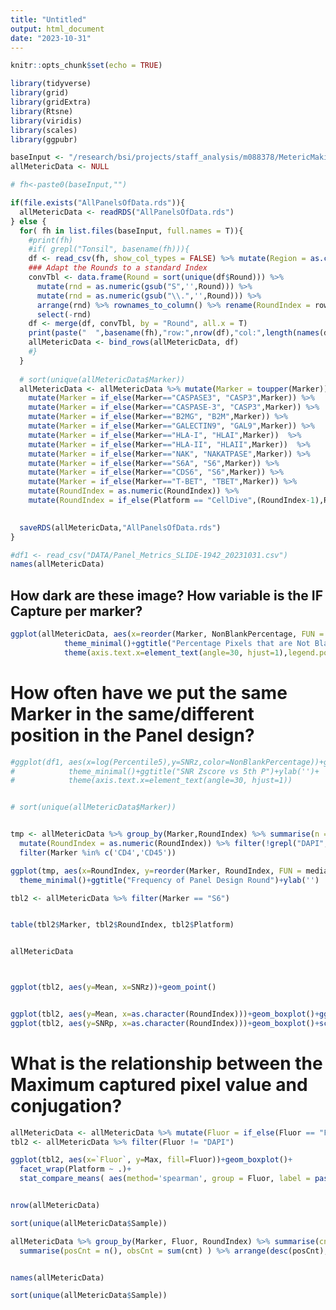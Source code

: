 ```yaml
---
title: "Untitled"
output: html_document
date: "2023-10-31"
---
```


```r
knitr::opts_chunk$set(echo = TRUE)

library(tidyverse)
library(grid)
library(gridExtra)
library(Rtsne)
library(viridis)
library(scales)
library(ggpubr)

```



```r
baseInput <- "/research/bsi/projects/staff_analysis/m088378/MetericMaking/DATA/"
allMetericData <- NULL

# fh<-paste0(baseInput,"")

if(file.exists("AllPanelsOfData.rds")){
  allMetericData <- readRDS("AllPanelsOfData.rds")
} else {
  for( fh in list.files(baseInput, full.names = T)){
    #print(fh)
    #if( grepl("Tonsil", basename(fh))){
    df <- read_csv(fh, show_col_types = FALSE) %>% mutate(Region = as.character(Region))
    ### Adapt the Rounds to a standard Index
    convTbl <- data.frame(Round = sort(unique(df$Round))) %>% 
      mutate(rnd = as.numeric(gsub("S",'',Round))) %>%
      mutate(rnd = as.numeric(gsub("\\.",'',Round))) %>%
      arrange(rnd) %>% rownames_to_column() %>% rename(RoundIndex = rowname) %>%
      select(-rnd)
    df <- merge(df, convTbl, by = "Round", all.x = T) 
    print(paste("  ",basename(fh),"row:",nrow(df),"col:",length(names(df))))
    allMetericData <- bind_rows(allMetericData, df)
    #}
  }
  
  # sort(unique(allMetericData$Marker))
  allMetericData <- allMetericData %>% mutate(Marker = toupper(Marker)) %>%
    mutate(Marker = if_else(Marker=="CASPASE3", "CASP3",Marker)) %>% 
    mutate(Marker = if_else(Marker=="CASPASE-3", "CASP3",Marker)) %>% 
    mutate(Marker = if_else(Marker=="B2MG", "B2M",Marker)) %>% 
    mutate(Marker = if_else(Marker=="GALECTIN9", "GAL9",Marker)) %>% 
    mutate(Marker = if_else(Marker=="HLA-I", "HLAI",Marker))  %>% 
    mutate(Marker = if_else(Marker=="HLA-II", "HLAII",Marker))  %>% 
    mutate(Marker = if_else(Marker=="NAK", "NAKATPASE",Marker)) %>%
    mutate(Marker = if_else(Marker=="S6A", "S6",Marker)) %>%
    mutate(Marker = if_else(Marker=="CDS6", "S6",Marker)) %>%
    mutate(Marker = if_else(Marker=="T-BET", "TBET",Marker)) %>%
    mutate(RoundIndex = as.numeric(RoundIndex)) %>%
    mutate(RoundIndex = if_else(Platform == "CellDive",(RoundIndex-1),RoundIndex ))

  
  saveRDS(allMetericData,"AllPanelsOfData.rds")
}

#df1 <- read_csv("DATA/Panel_Metrics_SLIDE-1942_20231031.csv")
names(allMetericData)
```

## How dark are these image? How variable is the IF Capture per marker?

```r

ggplot(allMetericData, aes(x=reorder(Marker, NonBlankPercentage, FUN = median), y=NonBlankPercentage, fill=Marker))+geom_boxplot()+coord_flip()+
            theme_minimal()+ggtitle("Percentage Pixels that are Not Blank (Pixel > 0)")+xlab('')+
            theme(axis.text.x=element_text(angle=30, hjust=1),legend.position = 'none') 

```

# How often have we put the same Marker in the same/different position in the Panel design?

```r
#ggplot(df1, aes(x=log(Percentile5),y=SNRz,color=NonBlankPercentage))+geom_point()+
#            theme_minimal()+ggtitle("SNR Zscore vs 5th P")+ylab('')+
#            theme(axis.text.x=element_text(angle=30, hjust=1)) 


# sort(unique(allMetericData$Marker))


tmp <- allMetericData %>% group_by(Marker,RoundIndex) %>% summarise(n = n()) %>% 
  mutate(RoundIndex = as.numeric(RoundIndex)) %>% filter(!grepl("DAPI",Marker)) %>%
  filter(Marker %in% c('CD4','CD45'))

ggplot(tmp, aes(x=RoundIndex, y=reorder(Marker, RoundIndex, FUN = median), size=n, color=n))+ geom_point()+
  theme_minimal()+ggtitle("Frequency of Panel Design Round")+ylab('')


```


```r

tbl2 <- allMetericData %>% filter(Marker == "S6")


table(tbl2$Marker, tbl2$RoundIndex, tbl2$Platform)


allMetericData 



ggplot(tbl2, aes(y=Mean, x=SNRz))+geom_point()


ggplot(tbl2, aes(y=Mean, x=as.character(RoundIndex)))+geom_boxplot()+ggtitle("S6 Average IF intensity")
ggplot(tbl2, aes(y=SNRp, x=as.character(RoundIndex)))+geom_boxplot()+scale_y_continuous(trans='log10')+facet_grid(. ~ Fluor)


```




# What is the relationship between the Maximum captured pixel value and conjugation?

```r

allMetericData <- allMetericData %>% mutate(Fluor = if_else(Fluor == "FITC", "Cy2", Fluor))
tbl2 <- allMetericData %>% filter(Fluor != "DAPI")

ggplot(tbl2, aes(x=`Fluor`, y=Max, fill=Fluor))+geom_boxplot()+
  facet_wrap(Platform ~ .)+
  stat_compare_means( aes(method='spearman', group = Fluor, label = paste0(..p.signif..," (",p.format,")")))


nrow(allMetericData)

sort(unique(allMetericData$Sample))


```


```r
allMetericData %>% group_by(Marker, Fluor, RoundIndex) %>% summarise(cnt = n()) %>% group_by(Marker) %>% 
  summarise(posCnt = n(), obsCnt = sum(cnt) ) %>% arrange(desc(posCnt),desc(obsCnt))


names(allMetericData)

sort(unique(allMetericData$Sample))

```





